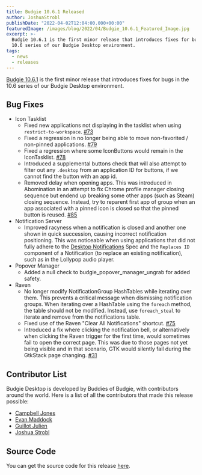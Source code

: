 ```yaml
---
title: Budgie 10.6.1 Released
author: JoshuaStrobl
publishDate: "2022-04-02T12:04:00.000+00:00"
featuredImage: /images/blog/2022/04/Budgie_10.6.1_Featured_Image.jpg
excerpt: >-
  Budgie 10.6.1 is the first minor release that introduces fixes for bugs in the
  10.6 series of our Budgie Desktop environment.
tags:
  - news
  - releases
---
```


[Budgie 10.6.1](https://github.com/BuddiesOfBudgie/budgie-desktop/releases/tag/v10.6.1?ref=buddiesofbudgie.org) is the first minor release that introduces fixes for bugs in the 10.6 series of our Budgie Desktop environment.

## Bug Fixes

- Icon Tasklist
  - Fixed new applications not displaying in the tasklist when using `restrict-to-workspace`. [#73](https://github.com/BuddiesOfBudgie/budgie-desktop/issues/73?ref=buddiesofbudgie.org)
  - Fixed a regression in no longer being able to move non-favorited / non-pinned applications. [#79](https://github.com/BuddiesOfBudgie/budgie-desktop/issues/79?ref=buddiesofbudgie.org)
  - Fixed a regression where some IconButtons would remain in the IconTasklist. [#78](https://github.com/BuddiesOfBudgie/budgie-desktop/issues/78?ref=buddiesofbudgie.org)
  - Introduced a supplemental buttons check that will also attempt to filter out any `.desktop` from an application ID for buttons, if we cannot find the button with an app id.
  - Removed delay when opening apps. This was introduced in Abomination in an attempt to fix Chrome profile manager closing sequence but endend up breaking some other apps (such as Steam) closing sequence. Instead, try to reparent first app of group when an app associated with a pinned icon is closed so that the pinned button is reused. [#85](https://github.com/BuddiesOfBudgie/budgie-desktop/issues/85?ref=buddiesofbudgie.org)
- Notification Server
  - Improved racyness when a notification is closed and another one shown in quick succession, causing incorrect notification positioning. This was noticeable when using applications that did not fully adhere to the [Desktop Notifications](https://specifications.freedesktop.org/notification-spec/notification-spec-latest.html?ref=buddiesofbudgie.org) Spec and the `Replaces ID` component of a Notification (to replace an existing notification), such as in the Lollypop audio player.
- Popover Manager
  - Added a null check to budgie_popover_manager_ungrab for added safety.
- Raven
  - No longer modify NotificationGroup HashTables while iterating over them. This prevents a critical message when dismissing notification groups. When iterating over a HashTable using the `foreach` method, the table should not be modified. Instead, use `foreach_steal` to iterate and remove from the notifications table.
  - Fixed use of the Raven "Clear All Notifications" shortcut. [#75](https://github.com/BuddiesOfBudgie/budgie-desktop/issues/75?ref=buddiesofbudgie.org)
  - Introduced a fix where clicking the notification bell, or alternatively when clicking the Raven trigger for the first time, would sometimes fail to open the correct page. This was due to those pages not yet being visible and in that scenario, GTK would silently fail during the GtkStack page changing. [#31](https://github.com/BuddiesOfBudgie/budgie-desktop/issues/31?ref=buddiesofbudgie.org)

## Contributor List

Budgie Desktop is developed by Buddies of Budgie, with contributors around the world. Here is a list of all the contributors that made this release possible:

- [Campbell Jones](https://github.com/serebit?ref=buddiesofbudgie.org)
- [Evan Maddock](https://github.com/EbonJaeger?ref=buddiesofbudgie.org)
- [Guillot Julien](https://github.com/guillotjulien?ref=buddiesofbudgie.org)
- [Joshua Strobl](https://github.com/JoshStrobl?ref=buddiesofbudgie.org)

## Source Code

You can get the source code for this release [here](https://github.com/BuddiesOfBudgie/budgie-desktop/releases/tag/v10.6.1?ref=buddiesofbudgie.org).

<OCCallout />
